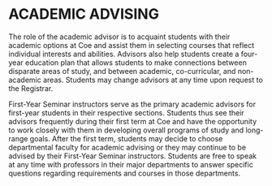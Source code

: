 # ACADEMIC ADVISING {#sec-academic-advising}

The role of the academic advisor is to acquaint students with their academic options at Coe and assist them in selecting courses that reflect individual interests and abilities.  Advisors also help students create a four-year education plan that allows students to make connections between disparate areas of study, and between academic, co-curricular, and non-academic areas.  Students may change advisors at any time upon request to the Registrar. 

First-Year Seminar instructors serve as the primary academic advisors for first-year students in their respective sections. Students thus see their advisors frequently during their first term at Coe and have the opportunity to work closely with them in developing overall programs of study and long-range goals. After the first term, students may decide to choose departmental faculty for academic advising or they may continue to be advised by their First-Year Seminar instructors. Students are free to speak at any time with professors in their major departments to answer specific questions regarding requirements and courses in those departments. 


